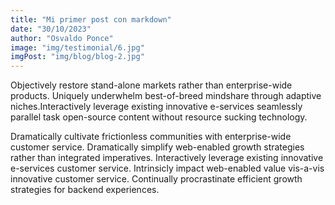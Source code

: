 ```yaml
---
title: "Mi primer post con markdown"
date: "30/10/2023"
author: "Osvaldo Ponce"
image: "img/testimonial/6.jpg"
imgPost: "img/blog/blog-2.jpg"
---
```


<MdxPage 
title="Why customer retention is the ultimate growth strategy">

Objectively restore stand-alone markets rather than enterprise-wide products. Uniquely 
underwhelm best-of-breed mindshare through adaptive niches.Interactively leverage existing 
innovative e-services seamlessly parallel task open-source content without resource sucking 
technology.

Dramatically cultivate frictionless communities with enterprise-wide customer service. 
Dramatically simplify web-enabled growth strategies rather than integrated imperatives. 
Interactively leverage existing innovative e-services customer service. Intrinsicly impact web-enabled value vis-a-vis innovative customer service. 
Continually procrastinate efficient growth strategies for backend experiences.
</MdxPage>